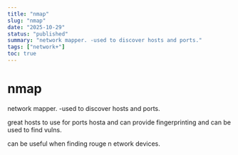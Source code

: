 ```yaml
---
title: "nmap"
slug: "nmap"
date: "2025-10-29"
status: "published"
summary: "network mapper. -used to discover hosts and ports."
tags: ["network+"]
toc: true
---
```


# nmap

network mapper. -used to discover hosts and ports. 

great hosts to use for ports hosta and can provide fingerprinting and can be used to find vulns. 

can be useful when finding rouge n etwork devices.